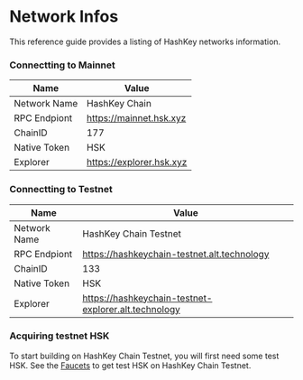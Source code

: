 # Network Infos

This reference guide provides a listing of HashKey networks information.

### Connectting to Mainnet

| **Name**     | **Value**                |
| ------------ | ------------------------ |
| Network Name | HashKey Chain            |
| RPC Endpiont | https://mainnet.hsk.xyz  |
| ChainID      | 177                      |
| Native Token | HSK                      |
| Explorer     | https://explorer.hsk.xyz |

### Connectting to Testnet

| **Name**     | **Value**                                            |
| ------------ | ---------------------------------------------------- |
| Network Name | HashKey Chain Testnet                                |
| RPC Endpiont | https://hashkeychain-testnet.alt.technology          |
| ChainID      | 133                                                  |
| Native Token | HSK                                                  |
| Explorer     | https://hashkeychain-testnet-explorer.alt.technology |

### Acquiring testnet HSK

To start building on HashKey Chain Testnet, you will first need some test HSK. See the [Faucets](/docs/Build-on-HashKey-Chain/Tools/Faucet) to get test HSK on HashKey Chain Testnet.
